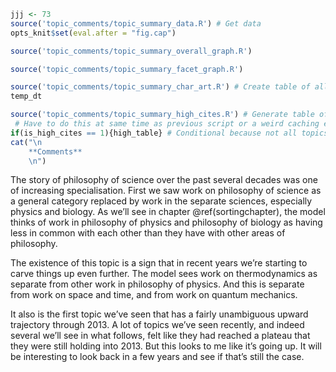 ```r
jjj <- 73
source('topic_comments/topic_summary_data.R') # Get data
opts_knit$set(eval.after = "fig.cap")
```

```r
source('topic_comments/topic_summary_overall_graph.R')
```

```r
source('topic_comments/topic_summary_facet_graph.R')
```

```r
source('topic_comments/topic_summary_char_art.R') # Create table of all articles in topic
temp_dt
```

```r
source('topic_comments/topic_summary_high_cites.R') # Generate table of highly cited articles. 
 # Have to do this at same time as previous script or a weird caching error occurs.
if(is_high_cites == 1){high_table} # Conditional because not all topics have high cites
cat("\n
	**Comments**
	\n")
```

The story of philosophy of science over the past several decades was one of increasing specialisation. First we saw work on philosophy of science as a general category replaced by work in the separate sciences, especially physics and biology. As we'll see in chapter \@ref(sortingchapter), the model thinks of work in philosophy of physics and philosophy of biology as having less in common with each other than they have with other areas of philosophy.

The existence of this topic is a sign that in recent years we're starting to carve things up even further. The model sees work on thermodynamics as separate from other work in philosophy of physics. And this is separate from work on space and time, and from work on quantum mechanics.

It also is the first topic we've seen that has a fairly unambiguous upward trajectory through 2013. A lot of topics we've seen recently, and indeed several we'll see in what follows, felt like they had reached a plateau that they were still holding into 2013. But this looks to me like it's going up. It will be interesting to look back in a few years and see if that's still the case.